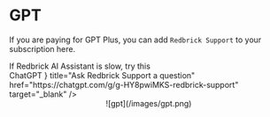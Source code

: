 
# GPT

If you are paying for GPT Plus, you can add `Redbrick Support` to your subscription here.

<Callout type="info">
  If Redbrick AI Assistant is slow, try this
</Callout>

<br />
<Cards.Card
  icon={
    <svg
      width="50"
      height="50"
      fill="none"
      xmlns="http://www.w3.org/2000/svg"
      stroke-width="1.5"
      class="h-6 w-6"
      viewBox="-0.17090198558635983 0.482230148717937 41.14235318283891 40.0339509076386"
    >
      <text x="-9999" y="-9999">
        ChatGPT
      </text>
      <path
        d="M37.532 16.87a9.963 9.963 0 0 0-.856-8.184 10.078 10.078 0 0 0-10.855-4.835A9.964 9.964 0 0 0 18.306.5a10.079 10.079 0 0 0-9.614 6.977 9.967 9.967 0 0 0-6.664 4.834 10.08 10.08 0 0 0 1.24 11.817 9.965 9.965 0 0 0 .856 8.185 10.079 10.079 0 0 0 10.855 4.835 9.965 9.965 0 0 0 7.516 3.35 10.078 10.078 0 0 0 9.617-6.981 9.967 9.967 0 0 0 6.663-4.834 10.079 10.079 0 0 0-1.243-11.813zM22.498 37.886a7.474 7.474 0 0 1-4.799-1.735c.061-.033.168-.091.237-.134l7.964-4.6a1.294 1.294 0 0 0 .655-1.134V19.054l3.366 1.944a.12.12 0 0 1 .066.092v9.299a7.505 7.505 0 0 1-7.49 7.496zM6.392 31.006a7.471 7.471 0 0 1-.894-5.023c.06.036.162.099.237.141l7.964 4.6a1.297 1.297 0 0 0 1.308 0l9.724-5.614v3.888a.12.12 0 0 1-.048.103l-8.051 4.649a7.504 7.504 0 0 1-10.24-2.744zM4.297 13.62A7.469 7.469 0 0 1 8.2 10.333c0 .068-.004.19-.004.274v9.201a1.294 1.294 0 0 0 .654 1.132l9.723 5.614-3.366 1.944a.12.12 0 0 1-.114.01L7.04 23.856a7.504 7.504 0 0 1-2.743-10.237zm27.658 6.437l-9.724-5.615 3.367-1.943a.121.121 0 0 1 .113-.01l8.052 4.648a7.498 7.498 0 0 1-1.158 13.528v-9.476a1.293 1.293 0 0 0-.65-1.132zm3.35-5.043c-.059-.037-.162-.099-.236-.141l-7.965-4.6a1.298 1.298 0 0 0-1.308 0l-9.723 5.614v-3.888a.12.12 0 0 1 .048-.103l8.05-4.645a7.497 7.497 0 0 1 11.135 7.763zm-21.063 6.929l-3.367-1.944a.12.12 0 0 1-.065-.092v-9.299a7.497 7.497 0 0 1 12.293-5.756 6.94 6.94 0 0 0-.236.134l-7.965 4.6a1.294 1.294 0 0 0-.654 1.132l-.006 11.225zm1.829-3.943l4.33-2.501 4.332 2.5v5l-4.331 2.5-4.331-2.5V18z"
        fill="currentColor"
      />
    </svg>
  }
  title="Ask Redbrick Support a question"
  href="https://chatgpt.com/g/g-HY8pwiMKS-redbrick-support"
  target="_blank"
/>

<br />
<center>![gpt](/images/gpt.png)</center>
